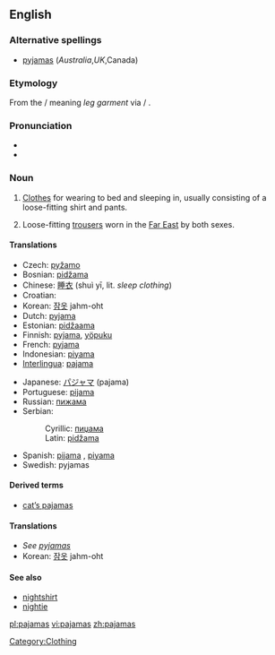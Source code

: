<!-- NOTE: If you edit this page, please also edit "pyjamas" -->
==English==

===Alternative spellings===
* [[pyjamas]] (''Australia'',''UK'',Canada)

===Etymology===
From the {{etyl|fa}} {{fa-Arab|[[پايجامه]]}} {{IPA|/pɑjʤɑme}}/ meaning ''leg garment'' via {{etyl|ur}}/{{etyl|hi}} {{term|पैजामा|sc=Deva}}.

===Pronunciation===
* {{IPA|/pəˈdʒɑ.məz/}}
* {{audio|en-us-pajamas.ogg|Audio (US)}}

===Noun===
{{wikipedia}}
{{en-noun|-}} {{pluralonly}}

# {{US}} [[Clothes]] for wearing to bed and sleeping in, usually consisting of a loose-fitting shirt and pants.
# Loose-fitting [[trousers]] worn in the [[Far East]] by both sexes.

====Translations====
{{trans-top|clothes for wearing to bed and sleeping in}}
* Czech: [[pyžamo]] {{n}}
* Bosnian: [[pidžama]] {{f|s}}
* Chinese: [[睡衣]] (shuì yī, lit. ''sleep clothing'')
* Croatian: {{t|hr|pidžama|alt=pidžáma|f}}
* Korean: [[잠옷]] jahm-oht
* Dutch: [[pyjama]] {{m|s}}
* Estonian: [[pidžaama]]
* Finnish: [[pyjama]], [[yöpuku]] {{s}}
* French: [[pyjama]] {{m|s}}
* Indonesian: [[piyama]]
* [[Interlingua]]: [[pajama]]
{{trans-mid}}
* Japanese: [[パジャマ]] (pajama)
* Portuguese: [[pijama]] {{m|s}}
* Russian: [[пижама]] {{f|s}}
* Serbian:
*: Cyrillic: [[пиџама]] {{f}} {{s}}
*: Latin: [[pidžama#Serbian|pidžama]] {{f}} {{s}}
* Spanish: [[pijama]] {{m}}, [[piyama]] {{f}}
* Swedish: pyjamas {{c|s}}
{{trans-bottom}}

====Derived terms====
* [[cat's pajamas|cat’s pajamas]]

====Translations====
* ''See [[pyjamas#Translations|pyjamas]]''
* Korean: [[잠옷]] jahm-oht

====See also====
* [[nightshirt]]
* [[nightie]]

<!-- NOTE: If you edit this page, please also edit "pyjamas" -->

[[Category:Clothing]]

[[pl:pajamas]]
[[vi:pajamas]]
[[zh:pajamas]]